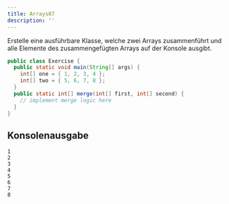 ```yaml
---
title: Arrays07
description: ''
---
```



Erstelle eine ausführbare Klasse, welche zwei Arrays zusammenführt und alle
Elemente des zusammengefügten Arrays auf der Konsole ausgibt.

```java showLineNumbers
public class Exercise {
  public static void main(String[] args) {
    int[] one = { 1, 2, 3, 4 };
    int[] two = { 5, 6, 7, 8 };
  }
  public static int[] merge(int[] first, int[] second) {
    // implement merge logic here
  }
}

```

## Konsolenausgabe

```console
1
2
3
4
5
6
7
8
```

<Exercise pullRequest="81" branchSuffix="arrays/07" />
